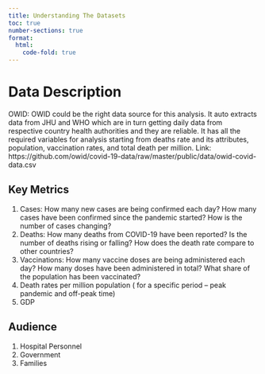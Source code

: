 ```yaml
---
title: Understanding The Datasets
toc: true
number-sections: true
format:
  html:
    code-fold: true
---
```


# Data Description

OWID: OWID could be the right data source for this analysis. It auto extracts data from JHU and WHO which are in turn getting daily data from respective country health authorities and they are reliable. It has all the required variables for analysis starting from deaths rate and its attributes, population, vaccination rates, and total death per million. Link: https://github.com/owid/covid-19-data/raw/master/public/data/owid-covid-data.csv

## Key Metrics 

1. Cases: How many new cases are being confirmed each day? How many cases have been confirmed since the pandemic started? How is the number of cases changing?
2. Deaths: How many deaths from COVID-19 have been reported? Is the number of deaths rising or falling? How does the death rate compare to other countries?
3. Vaccinations: How many vaccine doses are being administered each day? How many doses have been administered in total? What share of the population has been vaccinated?
4. Death rates per million population ( for a specific period – peak pandemic and off-peak time)
5. GDP


## Audience 

1. Hospital Personnel
2. Government 
3. Families